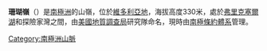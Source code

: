 {{Coord|77|34|S|163|26|E|source:GNIS|display=title}}

'''珊瑚嶺'''（{{lang-en|Coral Ridge}}）是[[南極洲|南極洲]]的山嶺，位於[[維多利亞地|維多利亞地]]，海拔高度330米，處於[[弗里克塞爾湖|弗里克塞爾湖]]和探險家灣之間，由[[美國地質調查局|美國地質調查局]]研究隊命名，現時由[[南極條約體系|南極條約體系]]管理。

{{DEFAULTSORT:Coral Ridge}}
[[Category:南極洲山脈|Category:南極洲山脈]]


{{McMurdoDryValleys-geo-stub}}